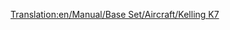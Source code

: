[[Translation:en/Manual/Base Set/Aircraft/Kelling K7]]

{{hu/Manual/Base Set/Aircraft/Repülőgépek|Name=Kelling K7
|Image=[[File:en/Manual/Base Set/Aircraft/KellingK7.png|Kelling K7]]
|Cost=41.015 (82,030)
|Speed=947 km/h (592 MPH)
|Annual=6.468 (12,936)
|Designed=2036
|Lifespan=25
|Capacity=180 utas és 60 csomag levél
|Description=Fiktív, futurisztikus repülőgép, a Kelling ismeretlen cég.
|Real-life=--
}}